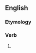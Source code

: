 ==English==

===Etymology===
{{suffix|bleed|eth|lang=en}}

===Verb===
{{head|en|verb form}}

# {{en-archaic third-person singular of|bleed}}